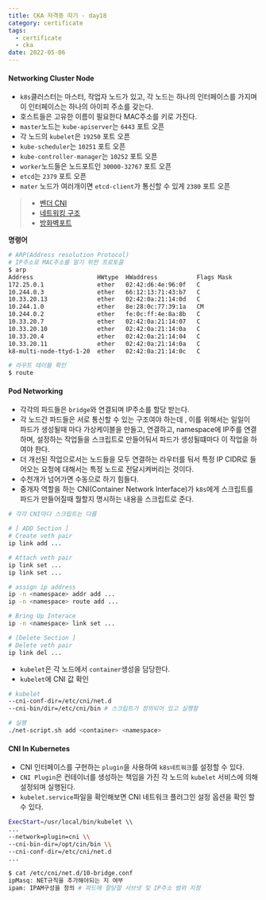 ```yaml
---
title: CKA 자격증 따기 - day18
category: certificate
tags:
  - certificate
  - cka
date: 2022-05-06
---
```


#### Networking Cluster Node

- `k8s`클러스터는 마스터, 작업자 노드가 있고, 각 노드는 하나의 인터페이스를 가지며 이 인터페이스는 하나의 아이피 주소를 갖는다.
- 호스트들은 고유한 이름이 필요한다 MAC주소를 키로 가진다.
- `master`노드는 `kube-apiserver`는 `6443` 포트 오픈
- 각 노드의 `kubelet`은 `19250` 포트 오픈
- `kube-scheduler`는 `10251` 포트 오픈
- `kube-controller-manager`는 `10252` 포트 오픈
- `worker`노드들은 노드포트인 `30000-32767` 포트 오픈
- `etcd`는 `2379` 포트 오픈
- `mater` 노드가 여러개이면 `etcd-client`가 통신할 수 있게 `2380` 포트 오픈

> - [벤더 CNI](https://kubernetes.io/docs/concepts/cluster-administration/addons/)
> - [네트워킹 구조](https://kubernetes.io/docs/concepts/cluster-administration/networking/#how-to-implement-the-kubernetes-networking-model)
> - [방화벽포트](https://kubernetes.io/docs/reference/ports-and-protocols/)

**명령어**

```bash
# ARP(Address resolution Protocol)
# IP주소로 MAC주소를 알기 위한 프로토콜
$ arp
Address                  HWtype  HWaddress           Flags Mask            Iface
172.25.0.1               ether   02:42:d6:4e:96:0f   C                     eth1
10.244.0.3               ether   66:12:13:71:43:b7   C                     cni0
10.33.20.13              ether   02:42:0a:21:14:0d   C                     eth0
10.244.1.0               ether   8e:28:0c:77:39:1a   CM                    flannel.1
10.244.0.2               ether   fe:0c:ff:4e:8a:8b   C                     cni0
10.33.20.7               ether   02:42:0a:21:14:07   C                     eth0
10.33.20.10              ether   02:42:0a:21:14:0a   C                     eth0
10.33.20.4               ether   02:42:0a:21:14:04   C                     eth0
10.33.20.11              ether   02:42:0a:21:14:0a   C                     eth0
k8-multi-node-ttyd-1-20  ether   02:42:0a:21:14:0c   C                     eth0

# 라우트 테이블 확인
$ route
```

#### Pod Networking

- 각각의 파드들은 `bridge`와 연결되며 IP주소를 할당 받는다.
- 각 노드간 파드들은 서로 통신할 수 있는 구조여야 하는데 , 이를 위해서는 일일이 파드가 생성될때 마다 가상케이블을 만들고, 연결하고, namespace에 IP주를 연결하며, 설정하는 작업들을 스크립트로 만들어둬서 파드가 생성될떄마다 이 작업을 하여야 한다.
- 더 개선된 작업으로서는 노드들을 모두 연결하는 라우터를 둬서 특정 IP CIDR로 들어오는 요청에 대해서는 특정 노드로 전달시켜버리는 것이다.
- 수천개가 넘어가면 수동으로 하기 힘들다.
- 중개자 역할을 하는 CNI(Container Network Interface)가 `k8s`에게 스크립트를 파드가 만들어질때 뭘할지 명시하는 내용을 스크립트로 준다.

```sh
# 각각 CNI마다 스크립트는 다름

# [ ADD Section ]
# Create veth pair
ip link add ...

# Attach veth pair
ip link set ...
ip link set ...

# assign ip address
ip -n <namespace> addr add ...
ip -n <namespace> route add ...

# Bring Up Interace
ip -n <namespace> link set ...

# [Delete Section ]
# Delete veth pair
ip link del ...
```

- `kubelet`은 각 노드에서 `container`생성을 담당한다.
- `kubelet`에 CNI 값 확인

```bash
# kubelet
--cni-conf-dir=/etc/cni/net.d
--cni-bin/dir=/etc/cni/bin # 스크립트가 정의되어 있고 실행함

# 실행
./net-script.sh add <container> <namespace>
```

#### CNI In Kubernetes

- CNI 인터페이스를 구현하는 `plugin`을 사용하여 `k8s네트워크`를 설정할 수 있다.
- `CNI Plugin`은 컨테이너를 생성하는 책임을 가진 각 노드의 `kubelet` 서비스에 의해 설정되며 실행된다.
- `kubelet.service`파일을 확인해보면 CNI 네트워크 플러그인 설정 옵션을 확인 할 수 있다.

```bash
ExecStart=/usr/local/bin/kubelet \\
...
--network=plugin=cni \\
--cni-bin-dir=/opt/cin/bin \\
--cni-conf-dir=/etc/cni/net.d
...

$ cat /etc/cni/net.d/10-bridge.conf
ipMasq: NET규칙을 추가해야되는 지 여부
ipam: IPAM구성을 정의 # 파드에 할당할 서브넷 및 IP주소 범위 지정
```
